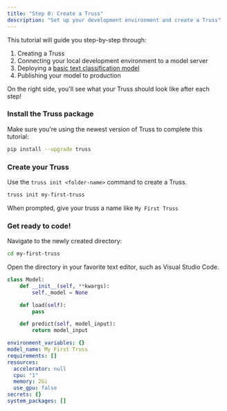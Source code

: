 ```yaml
---
title: "Step 0: Create a Truss"
description: "Set up your development environment and create a Truss"
---
```


This tutorial will guide you step-by-step through:

1. Creating a Truss
2. Connecting your local development environment to a model server
3. Deploying a [basic text classification model](https://huggingface.co/docs/transformers/main_classes/pipelines#transformers.pipeline)
4. Publishing your model to production

<Tip>
On the right side, you'll see what your Truss should look like after each step!
</Tip>

### Install the Truss package

Make sure you're using the newest version of Truss to complete this tutorial:

```sh
pip install --upgrade truss
```

### Create your Truss

Use the `truss init <folder-name>` command to create a Truss.

```sh
truss init my-first-truss
```

When prompted, give your truss a name like `My First Truss`

### Get ready to code!

Navigate to the newly created directory:

```sh
cd my-first-truss
```

Open the directory in your favorite text editor, such as Visual Studio Code.

<RequestExample>

```python model/model.py
class Model:
    def __init__(self, **kwargs):
        self._model = None

    def load(self):
        pass

    def predict(self, model_input):
        return model_input
```

```yaml config.yaml
environment_variables: {}
model_name: My First Truss
requirements: []
resources:
  accelerator: null
  cpu: "1"
  memory: 2Gi
  use_gpu: false
secrets: {}
system_packages: []
```


</RequestExample>

